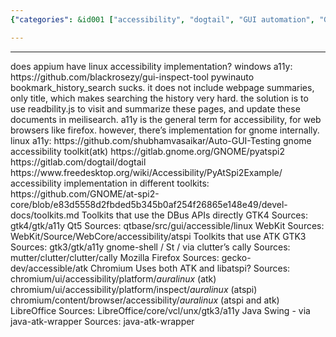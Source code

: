 ```yaml
---
{"categories": &id001 ["accessibility", "dogtail", "GUI automation", "GUI inspection", "inspection", "linux", "pyatspi", "RPA"], "category": "Accessibility tools", "date": "2022-07-15 05:07:25", "description": "This article highlights various accessibility tools and frameworks like Pyatspi, dogtail Gnome, Appium Linux Accessibility, and Pywinauto. It also stresses the significance of readbility.js and Meilisearch for enhancing web history search and incorporating a11y into Firefox and GNOME's ATK browsers.", "tags": *id001, "title": "Pyatspi dogtail gnome accessibility gui inspect tool for linux a11y"}

---
```


------
does appium have linux accessibility implementation?
windows a11y:
https://github.com/blackrosezy/gui-inspect-tool
pywinauto
bookmark_history_search sucks. it does not include webpage summaries, only title, which makes searching the history very hard. the solution is to use readbility.js to visit and summarize these pages, and update these documents in meilisearch.
a11y is the general term for accessibility, for web browsers like firefox. however, there's implementation for gnome internally.
linux a11y:
https://github.com/shubhamvasaikar/Auto-GUI-Testing
gnome accessibility toolkit(atk)
https://gitlab.gnome.org/GNOME/pyatspi2
https://gitlab.com/dogtail/dogtail
https://www.freedesktop.org/wiki/Accessibility/PyAtSpi2Example/
accessibility implementation in different toolkits:
https://github.com/GNOME/at-spi2-core/blob/e83d5558d2fbded5b345b0af254f26865e148e49/devel-docs/toolkits.md
Toolkits that use the DBus APIs directly
GTK4
Sources: gtk4/gtk/a11y
Qt5
Sources: qtbase/src/gui/accessible/linux
WebKit
Sources: WebKit/Source/WebCore/accessibility/atspi
Toolkits that use ATK
GTK3
Sources: gtk3/gtk/a11y
gnome-shell / St / via clutter's cally
Sources: mutter/clutter/clutter/cally
Mozilla Firefox
Sources: gecko-dev/accessible/atk
Chromium
Uses both ATK and libatspi?
Sources:
chromium/ui/accessibility/platform/*auralinux* (atk)
chromium/ui/accessibility/platform/inspect/*auralinux* (atspi)
chromium/content/browser/accessibility/*auralinux* (atspi and atk)
LibreOffice
Sources: LibreOffice/core/vcl/unx/gtk3/a11y
Java Swing - via java-atk-wrapper
Sources: java-atk-wrapper

